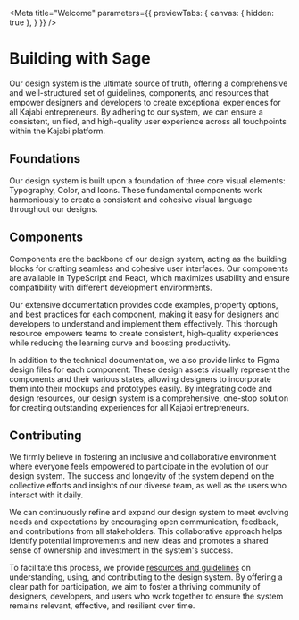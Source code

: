 
<Meta title="Welcome" parameters={{ previewTabs: { canvas: { hidden: true }, } }} />

# Building with Sage
Our design system is the ultimate source of truth, offering a comprehensive and well-structured set of guidelines, components, and resources that empower designers and developers to create exceptional experiences for all Kajabi entrepreneurs. By adhering to our system, we can ensure a consistent, unified, and high-quality user experience across all touchpoints within the Kajabi platform.

## Foundations
Our design system is built upon a foundation of three core visual elements: Typography, Color, and Icons. These fundamental components work harmoniously to create a consistent and cohesive visual language throughout our designs.

## Components
Components are the backbone of our design system, acting as the building blocks for crafting seamless and cohesive user interfaces. Our components are available in TypeScript and React, which maximizes usability and ensure compatibility with different development environments.

Our extensive documentation provides code examples, property options, and best practices for each component, making it easy for designers and developers to understand and implement them effectively. This thorough resource empowers teams to create consistent, high-quality experiences while reducing the learning curve and boosting productivity.

In addition to the technical documentation, we also provide links to Figma design files for each component. These design assets visually represent the components and their various states, allowing designers to incorporate them into their mockups and prototypes easily. By integrating code and design resources, our design system is a comprehensive, one-stop solution for creating outstanding experiences for all Kajabi entrepreneurs.

## Contributing
We firmly believe in fostering an inclusive and collaborative environment where everyone feels empowered to participate in the evolution of our design system. The success and longevity of the system depend on the collective efforts and insights of our diverse team, as well as the users who interact with it daily.

We can continuously refine and expand our design system to meet evolving needs and expectations by encouraging open communication, feedback, and contributions from all stakeholders. This collaborative approach helps identify potential improvements and new ideas and promotes a shared sense of ownership and investment in the system's success.

To facilitate this process, we provide [resources and guidelines](/docs/resources-contributing-to-sage--page) on understanding, using, and contributing to the design system. By offering a clear path for participation, we aim to foster a thriving community of designers, developers, and users who work together to ensure the system remains relevant, effective, and resilient over time.
